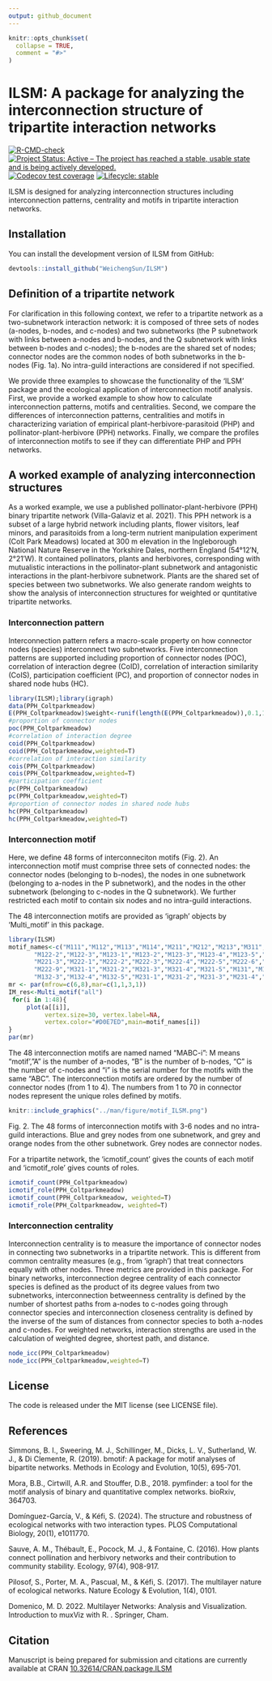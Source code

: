 ```yaml
---
output: github_document
---
```


<!-- README.md is generated from README.Rmd. Please edit that file -->

```r
knitr::opts_chunk$set(
  collapse = TRUE,
  comment = "#>"
)
```

# ILSM: A package for analyzing the interconnection structure of tripartite interaction networks

<!-- badges: start -->

<!--[![CRAN_Status](http://www.r-pkg.org/badges/version/ILSM)](https://cran.r-project.org/package=ILSM) -->

[![R-CMD-check](https://github.com/WeichengSun/ILSM/actions/workflows/R-CMD-check.yaml/badge.svg)](https://github.com/WeichengSun/ILSM/actions/workflows/R-CMD-check.yaml) [![Project Status: Active -- The project has reached a stable, usable state and is being actively developed.](https://www.repostatus.org/badges/latest/active.svg)](https://www.repostatus.org/#active) [![Codecov test coverage](https://codecov.io/gh/WeichengSun/ILSM/graph/badge.svg)](https://app.codecov.io/gh/WeichengSun/ILSM) [![Lifecycle: stable](https://img.shields.io/badge/lifecycle-Stable-blue.svg)](https://lifecycle.r-lib.org/articles/stages.html##Stable)

<!-- badges: end -->

ILSM is designed for analyzing interconnection structures including interconnection patterns, centrality and motifs in tripartite interaction networks.

## Installation

You can install the development version of ILSM from GitHub:

```r
devtools::install_github("WeichengSun/ILSM")
```

## Definition of a tripartite network
For clarification in this following context, we refer to a tripartite network as a two-subnetwork interaction network: it is composed of three sets of nodes (a-nodes, b-nodes, and c-nodes) and two subnetworks (the P subnetwork with links between a-nodes and b-nodes, and the Q subnetwork with links between b-nodes and c-nodes); the b-nodes are the shared set of nodes; connector nodes are the common nodes of both subnetworks in the b-nodes (Fig. 1a). No intra-guild interactions are considered if not specified.


We provide three examples to showcase the functionality of the 'ILSM' package and the ecological application of interconnection motif analysis. First, we provide a worked example to show how to calculate interconnection patterns,  motifs and centralities. Second, we compare the differences of interconnection patterns, centralities and motifs in characterizing variation of empirical plant-herbivore-parasitoid (PHP) and pollinator-plant-herbivore (PPH) networks. Finally, we compare the profiles of interconnection motifs to see if they can differentiate PHP and PPH networks.


## A worked example of analyzing interconnection structures
As a worked example, we use a published pollinator-plant-herbivore (PPH) binary tripartite network (Villa-Galaviz et al. 2021). This PPH network is a subset of a large hybrid network including plants, flower visitors, leaf minors, and parasitoids from a long-term nutrient manipulation experiment (Colt Park Meadows) located at 300 m elevation in the Ingleborough National Nature Reserve in the Yorkshire Dales, northern England (54°12′N, 2°21′W). It contained pollinators, plants and herbivores, corresponding with mutualistic interactions in the pollinator-plant subnetwork and antagonistic interactions in the plant-herbivore subnetwork. Plants are the shared set of species between two subnetworks. We also generate random weights to show the analysis of interconnection structures for weighted or quntitative tripartite networks.

### Interconnection pattern
Interconnection pattern refers a macro-scale property on how connector nodes (species) interconnect two subnetworks. Five interconnection patterns are supported including proportion of connector nodes (POC), correlation of interaction degree (CoID),  correlation of interaction similarity (CoIS), participation coefficient (PC), and proportion of connector nodes in shared node hubs (HC).

```r
library(ILSM);library(igraph)
data(PPH_Coltparkmeadow)
E(PPH_Coltparkmeadow)$weight<-runif(length(E(PPH_Coltparkmeadow)),0.1,1)#Generating random weights for showing the weighted interconnection structures.
#proportion of connector nodes
poc(PPH_Coltparkmeadow)
#correlation of interaction degree 
coid(PPH_Coltparkmeadow)
coid(PPH_Coltparkmeadow,weighted=T)
#correlation of interaction similarity
cois(PPH_Coltparkmeadow)
cois(PPH_Coltparkmeadow,weighted=T)
#participation coefficient 
pc(PPH_Coltparkmeadow)
pc(PPH_Coltparkmeadow,weighted=T)
#proportion of connector nodes in shared node hubs
hc(PPH_Coltparkmeadow)
hc(PPH_Coltparkmeadow,weighted=T)
```
### Interconnection motif

Here, we define 48 forms of interconneciton motifs (Fig. 2). An interconnection motif must comprise three sets of connected nodes: the connector nodes (belonging to b-nodes), the nodes in one subnetwork (belonging to a-nodes in the P subnetwork), and the nodes in the other subnetwork (belonging to c-nodes in the Q subnetwork). We further restricted each motif to contain six nodes and no intra-guild interactions. 

The 48 interconnection motifs are provided as  'igraph' objects by 'Multi_motif' in this package.
```r
library(ILSM)
motif_names<-c("M111","M112","M113","M114","M211","M212","M213","M311","M312","M411","M121","M122-1",
       "M122-2","M122-3","M123-1","M123-2","M123-3","M123-4","M123-5","M221-1","M221-2",
       "M221-3","M222-1","M222-2","M222-3","M222-4","M222-5","M222-6","M222-7","M222-8",
       "M222-9","M321-1","M321-2","M321-3","M321-4","M321-5","M131","M132-1","M132-2",
       "M132-3","M132-4","M132-5","M231-1","M231-2","M231-3","M231-4","M231-5","M141")
mr <- par(mfrow=c(6,8),mar=c(1,1,3,1))
IM_res<-Multi_motif("all")
 for(i in 1:48){
     plot(a[[i]],
          vertex.size=30, vertex.label=NA,
          vertex.color="#D0E7ED",main=motif_names[i])
}
par(mr)

```

The 48 interconnection motifs are named named "MABC-i": M means "motif',"A" is the number of a-nodes, "B" is the number of b-nodes, "C" is the number of c-nodes and "i" is the serial number for the motifs with the same "ABC". The interconnection motifs are ordered by the number of connector nodes (from 1 to 4). The numbers from 1 to 70 in connector nodes represent the unique roles defined by motifs. 

```r
knitr::include_graphics("../man/figure/motif_ILSM.png")
```
Fig. 2. The 48 forms of interconnection motifs with 3-6 nodes and no intra-guild interactions. Blue and grey nodes from one subnetwork, and grey and orange nodes from the other subnetwork. Grey nodes are connector nodes. 

For a tripartite network, the 'icmotif_count' gives the counts of each motif and 'icmotif_role' gives counts of roles.
```r
icmotif_count(PPH_Coltparkmeadow)
icmotif_role(PPH_Coltparkmeadow)
icmotif_count(PPH_Coltparkmeadow, weighted=T)
icmotif_role(PPH_Coltparkmeadow, weighted=T)
```

### Interconnection centrality
Interconnection centrality is to measure the importance of connector nodes in connecting two subnetworks in a tripartite network. This is different from common centrality measures (e.g., from 'igraph') that treat connectors equally with other nodes. Three metrics are provided in this package. For binary networks, interconnection degree centrality of each connector species is defined as the product of its degree values from two subnetworks, interconnection betweenness centrality is defined by the number of shortest paths from a-nodes to c-nodes going through connector species and interconnection closeness centrality is defined by the inverse of the sum of distances from connector species to both a-nodes and c-nodes. For weighted networks, interaction strengths are used in the calculation of weighted degree, shortest path, and distance.
```r
node_icc(PPH_Coltparkmeadow)
node_icc(PPH_Coltparkmeadow,weighted=T)
```


## License

The code is released under the MIT license (see LICENSE file).

## References

Simmons, B. I., Sweering, M. J., Schillinger, M., Dicks, L. V., Sutherland, W. J., & Di Clemente, R. (2019). bmotif: A package for motif analyses of bipartite networks. Methods in Ecology and Evolution, 10(5), 695-701.

Mora, B.B., Cirtwill, A.R. and Stouffer, D.B., 2018. pymfinder: a tool for the motif analysis of binary and quantitative complex networks. bioRxiv, 364703.

Domínguez-García, V., & Kéfi, S. (2024). The structure and robustness of ecological networks with two interaction types. PLOS Computational Biology, 20(1), e1011770.

Sauve, A. M., Thébault, E., Pocock, M. J., & Fontaine, C. (2016). How plants connect pollination and herbivory networks and their contribution to community stability. Ecology, 97(4), 908-917.

Pilosof, S., Porter, M. A., Pascual, M., & Kéfi, S. (2017). The multilayer nature of ecological networks. Nature Ecology & Evolution, 1(4), 0101.

Domenico, M. D. 2022. Multilayer Networks: Analysis and Visualization. Introduction to muxViz with R. . Springer, Cham.

## Citation

Manuscript is being prepared for submission and citations are currently available at CRAN [10.32614/CRAN.package.ILSM](https://cran.r-project.org/web/packages/ILSM/index.html)
